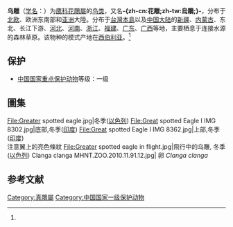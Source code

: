 {{noteTA
|T=zh-cn:乌雕; zh-tw:花鵰; 
|1=zh-cn:乌雕; zh-tw:花鵰; 
}}
{{speciesbox
| name = 乌雕
| status = VU
| status_system = iucn3.1
| status_ref = <ref>{{IUCN|id=22696027 |title=''Clanga clanga'' |assessors=[[BirdLife_International|BirdLife International]] |assessor-link=BirdLife International |version=2019.2 |year=2016 |accessdate=1 October 2016}} 数据库資料包含說明此物種被編入易危級別的原因</ref> 
| image = Aquila clanga from Tal Chapar Wildlife Sanctuary.jpg
| image_caption = 印度
| genus = Clanga
| species = clanga
| authority = ([[彼得·西蒙·帕拉斯|Pallas]], 1811)<ref name='id1498'>{{cite web| url =http://www.bioinfo.cn/db05/BjdwSpecies.php?action=view&id=1498| title =乌鵰| work =《中国动物物种编目数据库》| publisher =中国科学院微生物研究所| author =中国科学院动物研究所| accessdate =2009-04-04| deadurl =yes| archiveurl =https://web.archive.org/web/20160305021700/http://www.bioinfo.cn/db05/BjdwSpecies.php?action=view&id=1498| archivedate =2016-03-05}}</ref>
| range_map = Aquila clanga distribution map.png
| range_map_caption = Range of ''C. clanga'' 
{{leftlegend|#00FF00|繁殖區|outline=gray}} {{leftlegend|#007FFF|非繁殖區|outline=gray}}
| synonyms = ''Aquila clanga''
}}

'''乌雕'''（[[学名|学名]]：{{lang|la|''Clanga clanga''}}）为[[鹰科|鹰科]][[花鵰屬|花鵰屬]]的[[鸟类|鸟类]]，又名'''-{zh-cn:花雕;zh-tw:烏鵰;}-'''，分布于[[北欧|北欧]]、欧洲东南部和[[亚洲|亚洲]]大陸。分布于[[台灣島|台灣本島]]以及[[中国大陆|中国大陆]]的[[新疆|新疆]]、[[内蒙古|内蒙古]]、东北、长江下游、[[河北|河北]]、[[河南|河南]]、[[浙江|浙江]]、[[福建|福建]]、[[广东|广东]]、[[广西|广西]]等地，主要栖息于连接水源的森林草原。该物种的模式产地在[[西伯利亚|西伯利亚]]。<ref name='id1498'/>

== 保护 ==
* [[中國國家重點保護野生動物名錄|中国国家重点保护动物]]等级：一级

==圖集==
<gallery>
File:Greater spotted eagle.jpg|冬季([[Israel|以色列]])
File:Great spotted Eagle I IMG 8302.jpg|底部,冬季([[India|印度]])
File:Great spotted Eagle I IMG 8362.jpg|上部,冬季([[India|印度]])<br/>注意翼上的亮色條紋
File:Greater spotted eagle in flight.jpg|飛行中的乌雕, 冬季([[Israel|以色列]])
Clanga clanga MHNT.ZOO.2010.11.91.12.jpg| 卵 ''Clanga clanga''  
</gallery>

== 参考文献 ==
{{reflist}}
{{Taxonbar|from=Q21090684}}

[[Category:真鵰屬|Category:真鵰屬]]
[[Category:中国国家一级保护动物|Category:中国国家一级保护动物]]
{{Falconiformes-stub}}